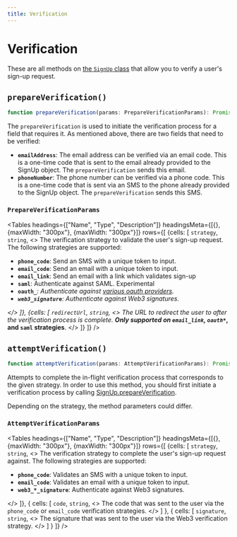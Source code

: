 ---
title: Verification
---



# Verification

These are all methods on [the `SignUp` class](/reference-js/sign-up/sign-up) that allow you to verify a user's sign-up request.

## `prepareVerification()`

```typescript
function prepareVerification(params: PrepareVerificationParams): Promise<SignUp>;
```

The `prepareVerification` is used to initiate the verification process for a field that requires it. As mentioned above, there are two fields that need to be verified:

- **`emailAddress`**: The email address can be verified via an email code. This is a one-time code that is sent to the email already provided to the SignUp object. The `prepareVerification` sends this email.
- **`phoneNumber`**: The phone number can be verified via a phone code. This is a one-time code that is sent via an SMS to the phone already provided to the SignUp object. The `prepareVerification` sends this SMS.

### `PrepareVerificationParams`

<Tables
  headings={["Name", "Type", "Description"]}
  headingsMeta={[{}, {maxWidth: "300px"}, {maxWidth: "300px"}]}
  rows={[
 {cells: [
      <code>strategy</code>,
      <code>string</code>,
      <>
      The verification strategy to validate the user's sign-up request. The following strategies are supported:
      <ul>
        <li><strong><code>phone_code</code></strong>: Send an SMS with a unique token to input.</li>
        <li><strong><code>email_code</code></strong>: Send an email with a unique token to input.</li>
        <li><strong><code>email_link</code></strong>: Send an email with a link which validates sign-up</li>
        <li><strong><code>saml</code></strong>: Authenticate against SAML. Experimental</li>
        <li><strong><code>oauth_*</code></strong>: Authenticate against <a href="/users/authentication-providers/overview">various oauth providers</a>.</li>
        <li><strong><code>web3_*_signature</code></strong>: Authenticate against Web3 signatures.</li>
      </ul>
      </>
 ]},
 {cells: [
    <code>redirectUrl</code>,
    <code>string</code>,
    <>
    The URL to redirect the user to after the verification process is complete. <strong>Only supported on <code>email_link</code>, <code>oauth_*</code>, and <code>saml</code> strategies</strong>.
    </>
 ]}
  ]}
/>

## `attemptVerification()`

```typescript
function attemptVerification(params: AttemptVerificationParams): Promise<SignUp>;
```

Attempts to complete the in-flight verification process that corresponds to the given strategy. In order to use this method, you should first initiate a verification process by calling [SignUp.prepareVerification](https://clerk.com/docs/reference/clerkjs/signup#prepare-verification).

Depending on the strategy, the method parameters could differ.

### `AttemptVerificationParams`

<Tables
  headings={["Name", "Type", "Description"]}
  headingsMeta={[{}, {maxWidth: "300px"}, {maxWidth: "300px"}]}
  rows={[
 {cells: [
    <code>strategy</code>,
      <code>string</code>,
      <>
      The verification strategy to complete the user's sign-up request against. The following strategies are supported:
      <ul>
        <li><strong><code>phone_code</code></strong>: Validates an SMS with a unique token to input.</li>
        <li><strong><code>email_code</code></strong>: Validates an email with a unique token to input.</li>
        <li><strong><code>web3_*_signature</code></strong>: Authenticate against Web3 signatures.</li>
      </ul>
      </>
 ]},
 {
    cells: [
        <code>code</code>,
        <code>string</code>,
        <>
        The code that was sent to the user via the <code>phone_code</code> or <code>email_code</code> verification strategies.
        </>
        ]
 },
    {
        cells: [
            <code>signature</code>,
            <code>string</code>,
            <>
            The signature that was sent to the user via the Web3 verification strategy.
            </>
            ]
    }
    ]}
/>